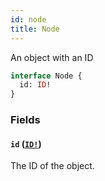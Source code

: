 ```yaml
---
id: node
title: Node
---
```


An object with an ID

```graphql
interface Node {
  id: ID!
}
```

### Fields

#### `id` ([`ID!`](/api-reference/scalars/id.mdx))

The ID of the object.

